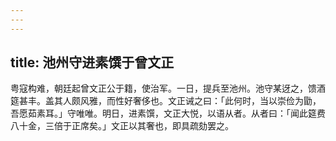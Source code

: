 ```yaml
---
---
---
```

title: 池州守进素馔于曾文正
---



粤寇构难，朝廷起曾文正公于籍，使治军。一日，提兵至池州。池守某迓之，馈酒筵甚丰。盖其人颇风雅，而性好奢侈也。文正诫之曰：「此何时，当以崇俭为勖，吾愿茹素耳。」守唯唯。明日，进素馔，文正大悦，以语从者。从者曰：「闻此筵费八十金，三倍于正席矣。」文正以其奢也，即具疏劾罢之。